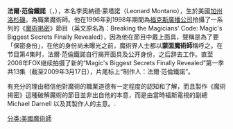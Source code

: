 {{noteTA
|1=zh:魔術掲密; zh-cn:魔术掲密; zh-tw:魔術大解密; zh-hk:解開魔法陣;
|1=zh:法爾·范倫鐵諾; zh-cn:法爾·范倫鐵諾; zh-tw:法爾·范倫鐵諾; zh-hk:法爾·華倫天奴;
}}
{{Multiple issues|{{expand language|en|time=2021-9-26}}{{NPOV|time=2006-06-01T00:33:24Z}}{{Unreferenced |time=2007-12-03T09:08:50+00:00 }} 
}}

'''法爾·范倫鐵諾'''（{{lang-en|Val Valentino}}，{{bd|1956年|6月14日|||catIdx=Valentino, Val}}），本名李奧納德·蒙塔諾（Leonard Montano），生於美國[[加州|加州]][[洛杉磯|洛杉磯]]，為職業魔術師。他在1996年到1998年期間為[[福克斯廣播公司|福克斯廣播公司]]拍攝了一系列的《[[魔術掲密|魔術掲密]]》節目（英文原名為：Breaking the Magicians' Code: Magic's Biggest Secrets Finally Revealed），因為他在節目中戴上面具，聲稱是為了要「保密身份」，在他的身份尚未曝光之前，魔術界人士都以'''蒙面魔術師'''稱呼之。在节目第4集时，法爾·范倫鐵諾自行揭开面具及公开身份，之后辞去工作。直至2008年FOX继续拍摄了新的“Magic's Biggest Secrets Finally Revealed”第一季共13集（截至2009年3月17日），片尾标上“制作人：法爾·范倫鐵諾”。

有充分的理由相信他對魔術的職業道德有一定程度的認知和了解，而且製作《魔術掲密》這種破解魔術的節目並非出自他的本意，而是由當時福斯電視的副總 Michael Darnell 以及其製作人的主意。.

[[分类:美國魔術師|分类:美國魔術師]]{{Authority control}}
{{Bio-stub}}